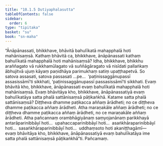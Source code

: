 ```yaml
---
title: "10.1.5 Dutiyaphalasutta"
tableOfContents: false
sidebar:
  order: 6
type: "tipitaka"
basket: "su"
book: "sn-maha"
---
```



<DynamicBreadcrumb />

<Division number="981" book="sn-maha">

<Paragraph number="1658" book="sn-maha">
“Ānāpānassati, bhikkhave, bhāvitā bahulīkatā mahapphalā hoti mahānisaṃsā. Kathaṃ bhāvitā ca, bhikkhave, ānāpānassati kathaṃ bahulīkatā mahapphalā hoti mahānisaṃsā? Idha, bhikkhave, bhikkhu araññagato vā rukkhamūlagato vā suññāgāragato vā nisīdati pallaṅkaṃ ābhujitvā ujuṃ kāyaṃ paṇidhāya parimukhaṃ satiṃ upaṭṭhapetvā. So satova assasati, satova passasati …pe…  ‘paṭinissaggānupassī assasissāmī’ti sikkhati, ‘paṭinissaggānupassī passasissāmī’ti sikkhati. Evaṃ bhāvitā kho, bhikkhave, ānāpānassati evaṃ bahulīkatā mahapphalā hoti mahānisaṃsā.
</Paragraph>

<Paragraph number="1659" book="sn-maha">
Evaṃ bhāvitāya kho, bhikkhave, ānāpānassatiyā evaṃ bahulīkatāya satta phalā sattānisaṃsā pāṭikaṅkhā. Katame satta phalā sattānisaṃsā? Diṭṭheva dhamme paṭikacca aññaṃ ārādheti; no ce diṭṭheva dhamme paṭikacca aññaṃ ārādheti. Atha maraṇakāle aññaṃ ārādheti; no ce diṭṭheva dhamme paṭikacca aññaṃ ārādheti, no ce maraṇakāle aññaṃ ārādheti. Atha pañcannaṃ orambhāgiyānaṃ saṃyojanānaṃ parikkhayā antarāparinibbāyī hoti…  upahaccaparinibbāyī hoti…  asaṅkhāraparinibbāyī hoti…  sasaṅkhāraparinibbāyī hoti…  uddhaṃsoto hoti akaniṭṭhagāmī—  evaṃ bhāvitāya kho, bhikkhave, ānāpānassatiyā evaṃ bahulīkatāya ime satta phalā sattānisaṃsā pāṭikaṅkhā”ti.

</Paragraph>
</Division>

<Paragraph number="1660" type="center" book="sn-maha">
Pañcamaṃ.
</Paragraph>
